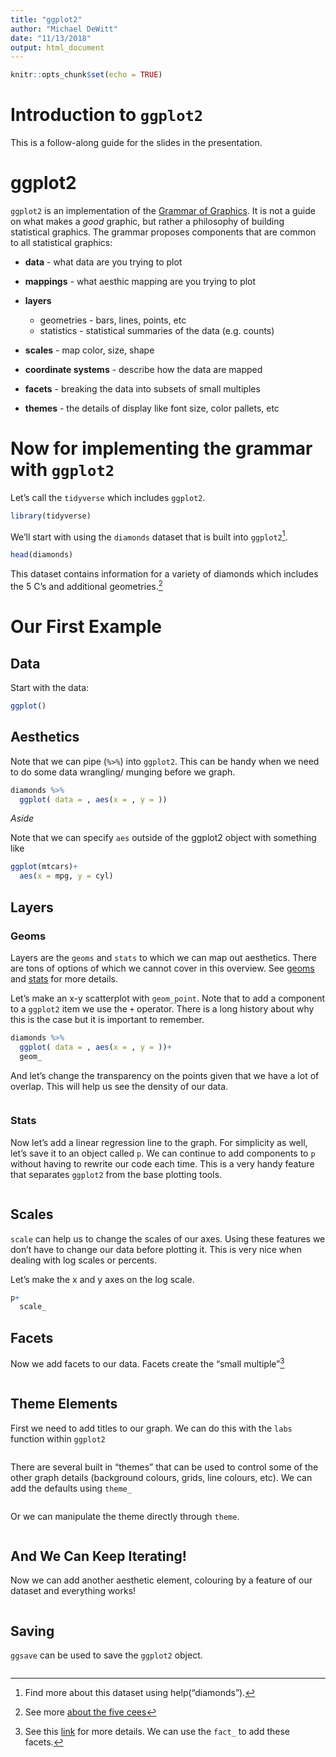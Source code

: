 ```yaml
---
title: "ggplot2"
author: "Michael DeWitt"
date: "11/13/2018"
output: html_document
---
```


```r
knitr::opts_chunk$set(echo = TRUE)
```

# Introduction to `ggplot2`

This is a follow-along guide for the slides in the presentation.

# ggplot2

`ggplot2` is an implementation of the [Grammar of Graphics](https://www.amazon.com/Grammar-Graphics-Statistics-Computing/dp/0387245448). It is not a guide on what makes a _good_ graphic, but rather a philosophy of building statistical graphics. The grammar proposes components that are common to all statistical graphics:

* **data** - what data are you trying to plot

* **mappings** - what aesthic mapping are you trying to plot

* **layers**
  * geometries - bars, lines, points, etc
  * statistics - statistical summaries of the data (e.g. counts)
  
* **scales** - map color, size, shape

* **coordinate systems** - describe how the data are mapped

* **facets** - breaking the data into subsets of small multiples

* **themes** - the details of display like font size, color pallets, etc

# Now for implementing the grammar with `ggplot2`

Let's call the `tidyverse` which includes `ggplot2`.


```r
library(tidyverse)
```

We'll start with using the `diamonds` dataset that is built into `ggplot2`[^1].

[^1]: Find more about this dataset using help("diamonds").

```r
head(diamonds)
```

This dataset contains information for a variety of diamonds which includes the 5 C's and additional geometries.[^2]

[^2]: See more [about the five cees](https://www.portfoliooffinediamonds.com/Blog/March-2015/The-5-Cs-of-a-diamond)

# Our First Example

## Data
Start with the data:
```r
ggplot()
```

## Aesthetics

Note that we can pipe (`%>%`) into `ggplot2`. This can be handy when we need to do some data wrangling/ munging before we graph.

```r
diamonds %>% 
  ggplot( data = , aes(x = , y = ))
```

_Aside_

Note that we can specify `aes` outside of the ggplot2 object with something like

```r
ggplot(mtcars)+
  aes(x = mpg, y = cyl)
```


## Layers

### Geoms

Layers are the `geoms` and `stats` to which we can map out aesthetics. There are tons of options of which we cannot cover in this overview. See [geoms](https://ggplot2.tidyverse.org/reference/#section-layer-geoms) and [stats](https://ggplot2.tidyverse.org/reference/#section-layer-stats) for more details.

Let's make an x-y scatterplot with `geom_point`. Note that to add a component to a `ggplot2` item we use the `+` operator. There is a long history about why this is the case but it is important to remember.

```r
diamonds %>% 
  ggplot( data = , aes(x = , y = ))+
  geom_

```

And let's change the transparency on the points given that we have a lot of overlap. This will help us see the density of our data.

```r


```

### Stats

Now let's add a linear regression line to the graph. For simplicity as well, let's save it to an object called `p`. We can continue to add components to `p` without having to rewrite our code each time. This is a very handy feature that separates `ggplot2` from the base plotting tools.

```r

```


## Scales

`scale` can help us to change the scales of our axes. Using these features we don't have to change our data before plotting it. This is very nice when dealing with log scales or percents.

Let's make the x and y axes on the log scale.

```r
p+
  scale_
```


## Facets

Now we add facets to our data. Facets create the "small multiple"[^3]

[^3]: See this [link](https://en.wikipedia.org/wiki/Small_multiple) for more details. We can use the `fact_` to add these facets.

```r

```

## Theme Elements

First we need to add titles to our graph. We can do this with the `labs` function within `ggplot2`

```r

```


There are several built in "themes" that can be used to control some of the other graph details (background colours, grids, line colours, etc). We can add the defaults using `theme_`

```r

```


Or we can manipulate the theme directly through `theme`.

```r

```


## And We Can Keep Iterating!

Now we can add another aesthetic element, colouring by a feature of our dataset and everything works!

```r

```


## Saving

`ggsave` can be used to save the `ggplot2` object.

```r

```

